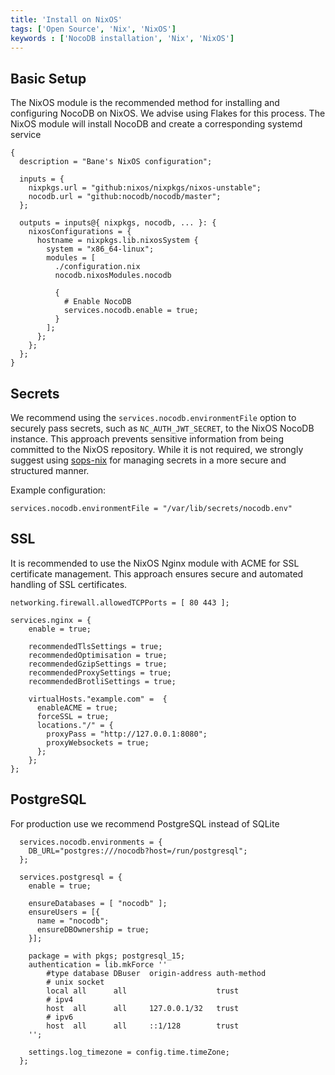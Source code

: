 ```yaml
---
title: 'Install on NixOS'
tags: ['Open Source', 'Nix', 'NixOS']
keywords : ['NocoDB installation', 'Nix', 'NixOS']
---
```


## Basic Setup
The NixOS module is the recommended method for installing and configuring NocoDB on NixOS. We advise using Flakes for this process. The NixOS module will install NocoDB and create a corresponding systemd service

```
{
  description = "Bane's NixOS configuration";

  inputs = {
    nixpkgs.url = "github:nixos/nixpkgs/nixos-unstable";
    nocodb.url = "github:nocodb/nocodb/master";
  };

  outputs = inputs@{ nixpkgs, nocodb, ... }: {
    nixosConfigurations = {
      hostname = nixpkgs.lib.nixosSystem {
        system = "x86_64-linux";
        modules = [
          ./configuration.nix
          nocodb.nixosModules.nocodb

          {
            # Enable NocoDB
            services.nocodb.enable = true;
          }
        ];
      };
    };
  };
}
```

## Secrets
We recommend using the `services.nocodb.environmentFile` option to securely pass secrets, such as `NC_AUTH_JWT_SECRET`, to the NixOS NocoDB instance. This approach prevents sensitive information from being committed to the NixOS repository. While it is not required, we strongly suggest using [sops-nix](https://github.com/Mic92/sops-nix) for managing secrets in a more secure and structured manner.

Example configuration:

```
services.nocodb.environmentFile = "/var/lib/secrets/nocodb.env"
```

## SSL
It is recommended to use the NixOS Nginx module with ACME for SSL certificate management. This approach ensures secure and automated handling of SSL certificates.

```
networking.firewall.allowedTCPPorts = [ 80 443 ];

services.nginx = {
    enable = true;

    recommendedTlsSettings = true;
    recommendedOptimisation = true;
    recommendedGzipSettings = true;
    recommendedProxySettings = true;
    recommendedBrotliSettings = true;

    virtualHosts."example.com" =  {
      enableACME = true;
      forceSSL = true;
      locations."/" = {
        proxyPass = "http://127.0.0.1:8080";
        proxyWebsockets = true;
      };
    };
};
```

## PostgreSQL
For production use we recommend PostgreSQL instead of SQLite

```
  services.nocodb.environments = {
    DB_URL="postgres:///nocodb?host=/run/postgresql";
  };

  services.postgresql = {
    enable = true;

    ensureDatabases = [ "nocodb" ];
    ensureUsers = [{
      name = "nocodb";
      ensureDBOwnership = true;
    }];

    package = with pkgs; postgresql_15;
    authentication = lib.mkForce ''
        #type database DBuser  origin-address auth-method
        # unix socket
        local all      all                    trust
        # ipv4
        host  all      all     127.0.0.1/32   trust
        # ipv6
        host  all      all     ::1/128        trust
    '';

    settings.log_timezone = config.time.timeZone;
  };
```
